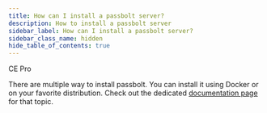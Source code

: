 ```yaml
---
title: How can I install a passbolt server?
description: How to install a passbolt server
sidebar_label: How can I install a passbolt server?
sidebar_class_name: hidden
hide_table_of_contents: true
---
```



<div style={{display: "flex", gap: "1rem"}}>
  <Chips link="https://www.passbolt.com/ce/docker" isUnderMainTitle={true}>CE</Chips>
  <Chips link="https://www.passbolt.com/pricing/pro" isUnderMainTitle={true}>Pro</Chips>
</div>

There are multiple way to install passbolt. You can install it using Docker or on your favorite distribution. Check out the dedicated [documentation page](/hosting/install) for that topic.
